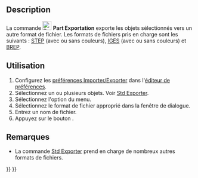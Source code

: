 <languages/>

{{Docnav/fr
|[[Part_Import/fr|Importation]]
|[[Part_BoxSelection/fr|Sélection par boîte]]
|[[Part_Workbench/fr|Atelier Part]]
|IconL=Part_Import.svg
|IconR=Part_BoxSelection.svg
|IconC=Workbench_Part.svg
}}

{{GuiCommand/fr
|Name=Part Export‏‎
|Name/fr=Part Exportation
|MenuLocation=Part → Exporter vers un fichier de CAO...
|Workbenches=[[Part_Workbench/fr|Part]]
|SeeAlso=[[Std_Export/fr|Std Exporter]], [[Import_Export/fr|Import Export]]
}}

<span id="Description"></span>
== Description == 

La commande [[Image:Part_Export.svg|24px]] '''Part Exportation''' exporte les objets sélectionnés vers un autre format de fichier. Les formats de fichiers pris en charge sont les suivants : [https://fr.wikipedia.org/wiki/Standard_pour_l%27%C3%A9change_de_donn%C3%A9es_de_produit STEP] (avec ou sans couleurs), [https://fr.wikipedia.org/wiki/Initial_Graphics_Exchange_Specification IGES] (avec ou sans couleurs) et [https://fr.wikipedia.org/wiki/B-Rep BREP].

<span id="Usage"></span>
==Utilisation==

# Configurez les [[Import_Export_Preferences/fr|préférences Importer/Exporter]] dans l'[[Preferences_Editor/fr|éditeur de  préférences]].
# Sélectionnez un ou plusieurs objets. Voir [[Std_Export/fr#Utilisation|Std Exporter]].
# Sélectionnez l'option {{MenuCommand|Part → [[Image:Part_Export.svg|16px]] Exporter vers un fichier de CAO...}} du menu.
# Sélectionnez le format de fichier approprié dans la fenêtre de dialogue.
# Entrez un nom de fichier.
# Appuyez sur le bouton {{Button|Enregistrer}}.

<span id="Notes"></span>
==Remarques==

* La commande [[Std_Export/fr|Std Exporter]] prend en charge de nombreux autres formats de fichiers.


{{Docnav/fr
|[[Part_Import/fr|Importation]]
|[[Part_BoxSelection/fr|Sélection par boîte]]
|[[Part_Workbench/fr|Atelier Part]]
|IconL=Part_Import.svg
|IconR=Part_BoxSelection.svg
|IconC=Workbench_Part.svg
}}

{{Part_Tools_navi{{#translation:}}}}
{{Userdocnavi{{#translation:}}}}